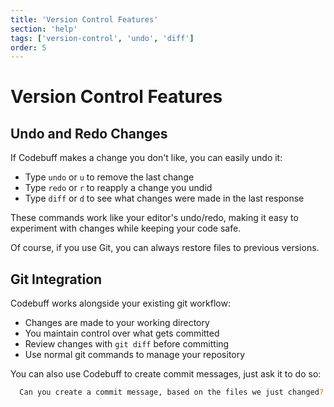 ```yaml
---
title: 'Version Control Features'
section: 'help'
tags: ['version-control', 'undo', 'diff']
order: 5
---
```


# Version Control Features

## Undo and Redo Changes

If Codebuff makes a change you don't like, you can easily undo it:

- Type `undo` or `u` to remove the last change
- Type `redo` or `r` to reapply a change you undid
- Type `diff` or `d` to see what changes were made in the last response

These commands work like your editor's undo/redo, making it easy to experiment with changes while keeping your code safe.

Of course, if you use Git, you can always restore files to previous versions.

## Git Integration

Codebuff works alongside your existing git workflow:

- Changes are made to your working directory
- You maintain control over what gets committed
- Review changes with `git diff` before committing
- Use normal git commands to manage your repository

You can also use Codebuff to create commit messages, just ask it to do so:

```bash
  Can you create a commit message, based on the files we just changed?
```

